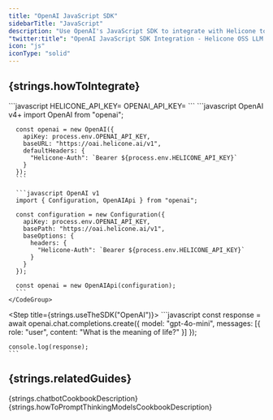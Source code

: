 ```yaml
---
title: "OpenAI JavaScript SDK"
sidebarTitle: "JavaScript"
description: "Use OpenAI's JavaScript SDK to integrate with Helicone to log your OpenAI usage."
"twitter:title": "OpenAI JavaScript SDK Integration - Helicone OSS LLM Observability"
icon: "js"
iconType: "solid"
---
```



## {strings.howToIntegrate}

<Steps>
  <Step title={strings.generateKey}>
    <div dangerouslySetInnerHTML={{ __html: strings.generateKeyInstructions }} />
  </Step>

  <Step title={strings.setApiKey}>
    ```javascript
    HELICONE_API_KEY=<your-helicone-api-key>
    OPENAI_API_KEY=<your-openai-api-key>
    ```
  </Step>

  <Step title={strings.modifyBasePath}>
    <CodeGroup>
      ```javascript OpenAI v4+
      import OpenAI from "openai";

      const openai = new OpenAI({
        apiKey: process.env.OPENAI_API_KEY,
        baseURL: "https://oai.helicone.ai/v1",
        defaultHeaders: {
          "Helicone-Auth": `Bearer ${process.env.HELICONE_API_KEY}`
        }
      });
      ```

      ```javascript OpenAI v1
      import { Configuration, OpenAIApi } from "openai";

      const configuration = new Configuration({
        apiKey: process.env.OPENAI_API_KEY,
        basePath: "https://oai.helicone.ai/v1",
        baseOptions: {
          headers: {
            "Helicone-Auth": `Bearer ${process.env.HELICONE_API_KEY}`
          }
        }
      });

      const openai = new OpenAIApi(configuration);
      ```
    </CodeGroup>
  </Step>

  <Step title={strings.useTheSDK("OpenAI")}>
    ```javascript
    const response = await openai.chat.completions.create({
      model: "gpt-4o-mini",
      messages: [{ role: "user", content: "What is the meaning of life?" }]
    });

    console.log(response);
    ```
  </Step>

  <Step title={strings.verifyInHelicone}>
    <div dangerouslySetInnerHTML={{ __html: strings.verifyInHeliconeDesciption("OpenAI") }} />
  </Step>
</Steps>

## {strings.relatedGuides}

<CardGroup cols={2}>
  <Card
    title="Building a chatbot with OpenAI structured outputs"
    icon="lightbulb"
    href="/guides/cookbooks/openai-structured-outputs"
    iconType="light"
    vertical
  >
    {strings.chatbotCookbookDescription}
  </Card>
  <Card
    title="How to Prompt Thinking Models Effectively"
    icon="arrows-rotate"
    href="/guides/cookbooks/prompt-thinking-models"
    iconType="light"
    vertical
  >
    {strings.howToPromptThinkingModelsCookbookDescription}
  </Card>
</CardGroup>
